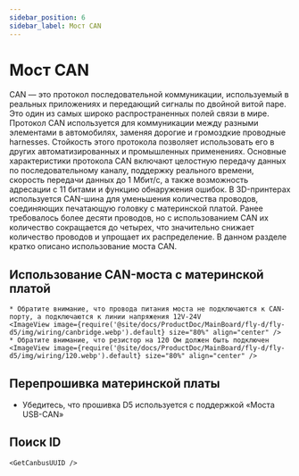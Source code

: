 ```yaml
---
sidebar_position: 6
sidebar_label: Мост CAN
---
```






# Мост CAN

CAN — это протокол последовательной коммуникации, используемый в реальных приложениях и передающий сигналы по двойной витой паре. Это один из самых широко распространенных полей связи в мире. Протокол CAN используется для коммуникации между разными элементами в автомобилях, заменяя дорогие и громоздкие проводные harnesses. Стойкость этого протокола позволяет использовать его в других автоматизированных и промышленных применениях. Основные характеристики протокола CAN включают целостную передачу данных по последовательному каналу, поддержку реального времени, скорость передачи данных до 1 Мбит/с, а также возможность адресации с 11 битами и функцию обнаружения ошибок.
В 3D-принтерах используется CAN-шина для уменьшения количества проводов, соединяющих печатающую головку с материнской платой. Ранее требовалось более десяти проводов, но с использованием CAN их количество сокращается до четырех, что значительно снижает количество проводов и упрощает их распределение.
В данном разделе кратко описано использование моста CAN.

## Использование CAN-моста с материнской платой

    * Обратите внимание, что провода питания моста не подключаются к CAN-порту, а подключаются к линии напряжения 12V-24V
    <ImageView image={require('@site/docs/ProductDoc/MainBoard/fly-d/fly-d5/img/wiring/canbridge.webp').default} size="80%" align="center" />
    * Обратите внимание, что резистор на 120 Ом должен быть подключен
    <ImageView image={require('@site/docs/ProductDoc/MainBoard/fly-d/fly-d5/img/wiring/120.webp').default} size="80%" align="center" />

## Перепрошивка материнской платы

* Убедитесь, что прошивка D5 используется с поддержкой «Моста USB-CAN»


## Поиск ID

    <GetCanbusUUID />
